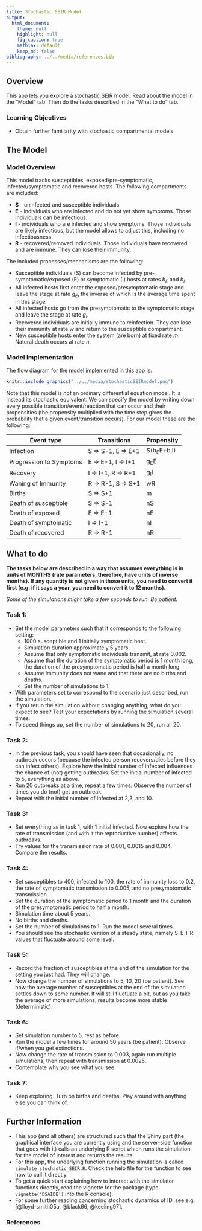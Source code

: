 ```yaml
---
title: Stochastic SEIR Model
output:
  html_document:
    theme: null
    highlight: null
    fig_caption: true
    mathjax: default 
    keep_md: false
bibliography: ../../media/references.bib
---
```


## Overview {#shinytab1}
This app lets you explore a stochastic SEIR model. Read about the model in the "Model" tab. Then do the tasks described in the "What to do" tab.

### Learning Objectives
* Obtain further familiarity with stochastic compartmental models

## The Model {#shinytab2}

### Model Overview

This model tracks susceptibles, exposed/pre-symptomatic, infected/symptomatic and recovered hosts. 
The following compartments are included:  

* **S** - uninfected and susceptible individuals 
* **E** - individuals who are infected and do not yet show symptoms. Those individuals can be infectious.
* **I** - individuals who are infected and show symptoms. Those individuals are likely infectious, but the model allows to adjust this, including no infectiousness.
* **R** - recovered/removed individuals. Those individuals have recovered and are immune. They can lose their immunity.


The included processes/mechanisms are the following:

* Susceptible individuals (S) can become infected by pre-symptomatic/exposed (E) or symptomatic (I) hosts at rates _b~E~_ and _b~I~_. 
* All infected hosts first enter the exposed/presymptomatic stage and leave the stage at rate _g~E~_, the inverse of which is the average time spent in this stage. 
* All infected hosts go from the presymptomatic to the symptomatic stage and leave the stage at rate _g~I~_. 
* Recovered individuals are initially immune to reinfection. They can lose their immunity at rate _w_ and return to the susceptible compartment. 
* New susceptible hosts enter the system (are born) at fixed rate _m_. Natural death occurs at rate _n_.



### Model Implementation
The flow diagram for the model implemented in this app is:


```r
knitr::include_graphics("../../media/stochasticSEIRmodel.png")
```



Note that this model is _not_ an ordinary differential equation model. It is instead its stochastic equivalent.
We can specify the model by writing down every possible transition/event/reaction that can occur and their propensities (the propensity multiplied with the
time step gives the probability that a given event/transition occurs). For our model these are the following:

Event type              |  Transitions        |   Propensity      |
----------              |  -----------        |   ----------      |
Infection               |  S => S-1, E => E+1 |   S(b~E~E+b~I~I)  |
Progression to Symptoms |  E => E-1, I => I+1 |   g~E~E           |
Recovery                |  I => I-1, R => R+1 |   g~I~I           |
Waning of Immunity      |  R => R-1, S => S+1 |   wR          |
Births                  |  S => S+1           |   m          |
Death of susceptible    |  S => S-1           |   nS          | 
Death of exposed        |  E => E-1           |   nE          |
Death of symptomatic    |  I => I-1           |   nI          |
Death of recovered      |  R => R-1           |   nR          |




## What to do {#shinytab3}

**The tasks below are described in a way that assumes everything is in units of MONTHS (rate parameters, therefore, have units of inverse months). If any quantity is not given in those units, you need to convert it first (e.g. if it says a year, you need to convert it to 12 months).**

_Some of the simulations might take a few seconds to run. Be patient._

### Task 1: 
* Set the model parameters such that it corresponds to the following setting: 
    * 1000 susceptible and 1 initially symptomatic host.
    * Simulation duration approximately 5 years.
    * Assume that only symptomatic individuals transmit, at rate 0.002. 
    * Assume that the duration of the symptomatic period is 1 month long, the duration of the presymptomatic period is half a month long. 
    * Assume immunity does not wane and that there are no births and deaths.
    * Set the number of simulations to 1.
    
* With parameters set to correspond to the scenario just described, run the simulation.
* If you rerun the simulation without changing anything, what do you expect to see? Test your expectations by running the simulation several times.
* To speed things up, set the number of simulations to 20, run all 20.

### Task 2: 
* In the previous task, you should have seen that occasionally, no outbreak occurs (because the infected person recovers/dies before they can infect others). Explore how the initial number of infected influences the chance of (not) getting outbreaks. Set the initial number of infected to 5, everything as above. 
* Run 20 outbreaks at a time, repeat a few times. Observe the number of times you do (not) get an outbreak.
* Repeat with the initial number of infected at 2,3, and 10.


### Task 3: 
* Set everything as in task 1, with 1 initial infected. Now explore how the rate of transmission (and with it the reproductive number) affects outbreaks.
* Try values for the transmission rate of 0.001, 0.0015 and 0.004. Compare the results.


### Task 4: 
* Set susceptibles to 400, infected to 100, the rate of immunity loss to 0.2, the rate of symptomatic transmission to 0.005, and no presymptomatic transmission. 
* Set the duration of the symptomatic period to 1 month and the duration of the presymptomatic period to half a month. 
* Simulation time about 5 years.
* No births and deaths.
* Set the number of simulations to 1. Run the model several times.
* You should see the stochastic version of a steady state, namely S-E-I-R values that fluctuate around some level.
    
### Task 5: 
* Record the fraction of susceptibles at the end of the simulation for the setting you just had. They will change.
* Now change the number of simulations to 5, 10, 20 (be patient). See how the average number of susceptibles at the end of the simulation settles down to some number. It will still fluctuate a bit, but as you take the average of more simulations, results become more stable (deterministic). 

### Task 6: 
* Set simulation number to 5, rest as before.
* Run the model a few times for around 50 years (be patient). Observe if/when you get extinctions.
* Now change the rate of transmission to 0.003, again run multiple simulations, then repeat with transmission at 0.0025.
* Contemplate why you see what you see.
  
  
### Task 7: 
* Keep exploring. Turn on births and deaths. Play around with anything else you can think of.  
  
  

## Further Information {#shinytab4}
* This app (and all others) are structured such that the Shiny part (the graphical interface you are currently using and the server-side function that goes with it) calls an underlying R script which runs the simulation for the model of interest and returns the results.
* For this app, the underlying function running the simulation is called `simulate_stochastic_SEIR.R`. Check the help file for the function to see how to call it directly.
* To get a quick start explaining how to interact with the simulator functions directly, read the vignette for the package (type `vignette('DSAIDE')` into the R console).
* For some further reading concerning stochastic dynamics of ID, see e.g. [@lloyd-smith05a, @black66, @keeling97].

### References

